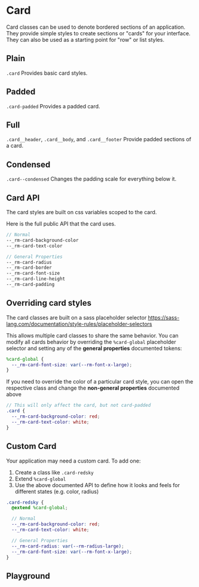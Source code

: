 
# Card

Card classes can be used to denote bordered sections of an application. They provide simple styles to create sections or "cards" for your interface. They can also be used as a starting point for "row" or list styles.

<!-- Either use <Stories /> to automatically render each story -->
<!-- Or manually render them with custom descriptions -->

## Plain

`.card` Provides basic card styles.

<Canvas withToolbar>
  <Story id='components-card--plain' />
</Canvas>

## Padded

`.card-padded` Provides a padded card.

<Canvas withToolbar>
  <Story id='components-card--padded' />
</Canvas>

## Full

`.card__header`, `.card__body`, and `.card__footer` Provide padded sections of a card.

<Canvas withToolbar>
  <Story id='components-card--full' />
</Canvas>

## Condensed

`.card--condensed` Changes the padding scale for everything below it.

<Canvas withToolbar>
  <Story id='components-card--condensed' />
</Canvas>

## Card API

The card styles are built on css variables scoped to the card.

Here is the full public API that the card uses.
```scss
// Normal
--_rm-card-background-color
--_rm-card-text-color

// General Properties
--_rm-card-radius
--_rm-card-border
--_rm-card-font-size
--_rm-card-line-height
--_rm-card-padding
```

## Overriding card styles

The card classes are built on a sass placeholder selector https://sass-lang.com/documentation/style-rules/placeholder-selectors

This allows multiple card classes to share the same behavior. You can modify all cards behavior by overriding the `%card-global` placeholder selector and setting any of the **general properties** documented tokens:
```scss
%card-global {
  --_rm-card-font-size: var(--rm-font-x-large);
}
```

If you need to override the color of a particular card style, you can open the respective class and change the **non-general properties** documented above
```scss
// This will only affect the card, but not card-padded
.card {
  --_rm-card-background-color: red;
  --_rm-card-text-color: white;
}
```

## Custom Card

Your application may need a custom card. To add one:
1. Create a class like `.card-redsky`
2. Extend `%card-global`
3. Use the above documented API to define how it looks and feels for different states (e.g. color, radius)

```scss
.card-redsky {
  @extend %card-global;

  // Normal
  --_rm-card-background-color: red;
  --_rm-card-text-color: white;

  // General Properties
  --_rm-card-radius: var(--rm-radius-large);
  --_rm-card-font-size: var(--rm-font-x-large);
}
```

## Playground

<Primary/>
<ArgsTable of='.' story='^'/>
